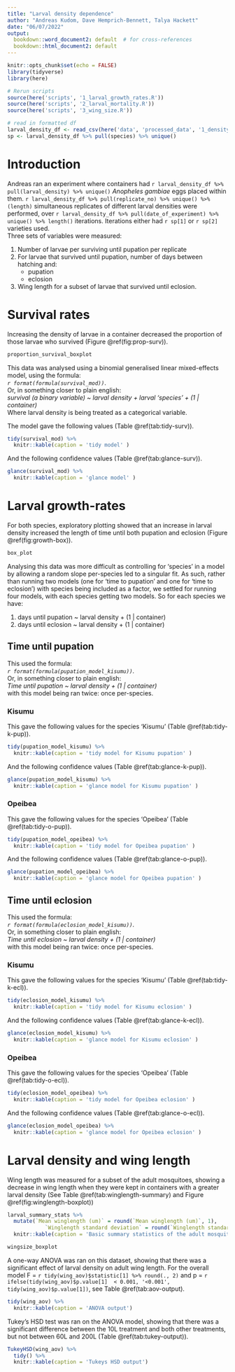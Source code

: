 ```yaml
---
title: "Larval density dependence"
author: "Andreas Kudom, Dave Hemprich-Bennett, Talya Hackett"
date: "06/07/2022"
output: 
  bookdown::word_document2: default  # for cross-references
  bookdown::html_document2: default
---
```


```r
knitr::opts_chunk$set(echo = FALSE)
library(tidyverse)
library(here)

# Rerun scripts
source(here('scripts', '1_larval_growth_rates.R'))
source(here('scripts', '2_larval_mortality.R'))
source(here('scripts', '3_wing_size.R'))

# read in formatted df
larval_density_df <- read_csv(here('data', 'processed_data', '1_density_and_growth.csv')) 
sp <- larval_density_df %>% pull(species) %>% unique()
```

# Introduction

Andreas ran an experiment where containers had `r larval_density_df %>% pull(larval_density) %>% unique()` *Anopheles gambiae* eggs placed within them. 
`r larval_density_df %>% pull(replicate_no) %>% unique() %>% (length)` simultaneous replicates of different larval densities were performed, over `r larval_density_df %>% pull(date_of_experiment) %>% unique() %>% length()` iterations. 
Iterations either had `r sp[1]` or `r sp[2]` varieties used.  
Three sets of variables were measured:  

1. Number of larvae per surviving until pupation per replicate
2. For larvae that survived until pupation, number of days between hatching and:
    + pupation
    + eclosion
3. Wing length for a subset of larvae that survived until eclosion.


# Survival rates

Increasing the density of larvae in a container decreased the proportion of those larvae who survived (Figure \@ref(fig:prop-surv)).

```r
proportion_survival_boxplot
```



This data was analysed using a binomial generalised linear mixed-effects model, using the formula:   
*`r format(formula(survival_mod))`*.  
Or, in something closer to plain english:  
*survival (a binary variable) ~ larval density + larval 'species' + (1 | container)*  
Where larval density is being treated as a categorical variable.  

The model gave the following values (Table \@ref(tab:tidy-surv)).  
```r
tidy(survival_mod) %>%
  knitr::kable(caption = 'tidy model' )
```

And the following confidence values (Table \@ref(tab:glance-surv)).

```r
glance(survival_mod) %>%
  knitr::kable(caption = 'glance model' )
```




# Larval growth-rates
For both species, exploratory plotting showed that an increase in larval density increased the length of time until both pupation and eclosion (Figure \@ref(fig:growth-box)).  <br>
```r
box_plot
```

Analysing this data was more difficult as controlling for 'species' in a model by allowing a random slope per-species led to a singular fit. As such, rather than running two models (one for 'time to pupation' and one for 'time to eclosion') with species being included as a factor, we settled for running four models, with each species getting two models. So for each species we have:  

1. days until pupation ~ larval density + (1 | container)
2. days until eclosion ~ larval density + (1 | container)

## Time until pupation  
This used the formula:   
*`r format(formula(pupation_model_kisumu))`*.  
Or, in something closer to plain english:  
*Time until pupation ~ larval density + (1 | container)*  
with this model being ran twice: once per-species.  

### Kisumu

This gave the following values for the species 'Kisumu' (Table \@ref(tab:tidy-k-pup)).  
```r
tidy(pupation_model_kisumu) %>%
  knitr::kable(caption = 'tidy model for Kisumu pupation' )
```

And the following confidence values (Table \@ref(tab:glance-k-pup)).

```r
glance(pupation_model_kisumu) %>%
  knitr::kable(caption = 'glance model for Kisumu pupation' )
```


### Opeibea

This gave the following values for the species 'Opeibea' (Table \@ref(tab:tidy-o-pup)).  
```r
tidy(pupation_model_opeibea) %>%
  knitr::kable(caption = 'tidy model for Opeibea pupation' )
```

And the following confidence values (Table \@ref(tab:glance-o-pup)).

```r
glance(pupation_model_opeibea) %>%
  knitr::kable(caption = 'glance model for Opeibea pupation' )
```


## Time until eclosion  
This used the formula:   
*`r format(formula(eclosion_model_kisumu))`*.  
Or, in something closer to plain english:  
*Time until eclosion ~ larval density + (1 | container)*  
with this model being ran twice: once per-species.  

### Kisumu

This gave the following values for the species 'Kisumu' (Table \@ref(tab:tidy-k-ecl)).  
```r
tidy(eclosion_model_kisumu) %>%
  knitr::kable(caption = 'tidy model for Kisumu eclosion' )
```

And the following confidence values (Table \@ref(tab:glance-k-ecl)).

```r
glance(eclosion_model_kisumu) %>%
  knitr::kable(caption = 'glance model for Kisumu eclosion' )
```


### Opeibea

This gave the following values for the species 'Opeibea' (Table \@ref(tab:tidy-o-ecl)).  
```r
tidy(eclosion_model_opeibea) %>%
  knitr::kable(caption = 'tidy model for Opeibea eclosion' )
```

And the following confidence values (Table \@ref(tab:glance-o-ecl)).

```r
glance(eclosion_model_opeibea) %>%
  knitr::kable(caption = 'glance model for Opeibea eclosion' )
```


# Larval density and wing length

Wing length was measured for a subset of the adult mosquitoes, showing a decrease in wing length when they were kept in containers with a greater larval density (See Table \@ref(tab:winglength-summary) and Figure \@ref(fig:winglength-boxplot))

```r
larval_summary_stats %>%
  mutate(`Mean winglength (um)` = round(`Mean winglength (um)`, 1),
            `Winglength standard deviation` = round(`Winglength standard deviation`, 1)) %>%
  knitr::kable(caption = 'Basic summary statistics of the adult mosquito wing lengths. Mean and s.d. shown rounded to 1 decimal place.')
```

```r
wingsize_boxplot
```

A one-way ANOVA was ran on this dataset, showing that there was a significant effect of larval density on adult wing length. For the overall model F =  `r tidy(wing_aov)$statistic[1] %>% round(., 2)` and p = `r ifelse(tidy(wing_aov)$p.value[1]  < 0.001, '<0.001', tidy(wing_aov)$p.value[1])`,  see Table \@ref(tab:aov-output). 

```r
tidy(wing_aov) %>%
  knitr::kable(caption = 'ANOVA output')
```
Tukey's HSD test was ran on the ANOVA model, showing that there was a significant difference between the 10L treatment and both other treatments, but not between 60L and 200L (Table \@ref(tab:tukey-output)).
```r
TukeyHSD(wing_aov) %>%
  tidy() %>%
  knitr::kable(caption = 'Tukeys HSD output')
```

